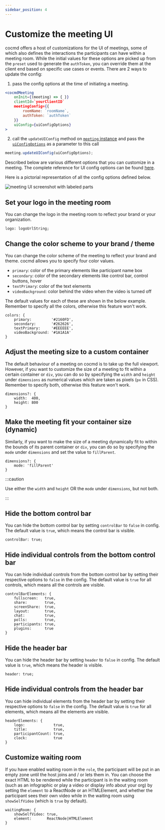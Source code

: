 ```yaml
---
sidebar_position: 4
---
```


# Customize the meeting UI

cocmd offers a host of customizations for the UI of meetings, some of which also
defines the interactions the participants can have within a meeting room. While
the initial values for these options are picked up from the `preset` used to
generate the `authToken`, you can override them at the client end based on
specific use cases or events. There are 2 ways to update the config:

1. pass the config options at the time of initiating a meeting.

```jsx {8}
<cocmdMeeting
    onInit={(meeting) => { }}
    clientId=`yourClientID`
    meetingConfig={{
        roomName: `roomName`,
        authToken: `authToken`
    }}
    uiConfig={uiConfigOptions}
>
```

2. call the `updateUIConfig` method on [`meeting` instance](./reference/meeting)
   and pass the [`uiConfigOptions`](./reference/dyte-ui-config) as a parameter
   to this call

```javascript
meeting.updateUIConfig(uiConfigOptions);
```

Described below are various different options that you can customize in a
meeting. The complete reference for UI config options can be found
[here](./reference/dyte-ui-config).

Here is a pictorial representation of all the config options defined below.

![meeting UI screenshot with labeled parts](/static/mobile/0.x.x/mobile-meeting-ui.png)

## Set your logo in the meeting room

You can change the logo in the meeting room to reflect your brand or your
organization.

```tsx
logo: logoUrlString;
```

## Change the color scheme to your brand / theme

You can change the color scheme of the meeting to reflect your brand and theme.
cocmd allows you to specify four color values.

- `primary`: color of the primary elements like participant name box
- `secondary`: color of the secondary elements like control bar, control
  buttons, hover
- `textPrimary`: color of the text elements
- `videoBackground`: color behind the video when the video is turned off

The default values for each of these are shown in the below example. Remember to
specify all the colors, otherwise this feature won't work.

```tsx
colors: {
    primary:         '#2160FD',
    secondary:       '#262626',
    textPrimary:     '#EEEEEE',
    videoBackground: '#1A1A1A'
}
```

<VideoPlayer src="/static/mobile/0.x.x/mobile-themes.mp4" mobile />

## Adjust the meeting size to a custom container

The default behaviour of a meeting on cocmd is to take up the full viewport.
However, if you want to customize the size of a meeting to fit within a certain
container or `div`, you can do so by specifying the `width` and `height` under
`dimensions` as numerical values which are taken as pixels (`px` in CSS).
Remember to specify both, otherwise this feature won't work.

```tsx
dimensions?: {
    width:  400,
    height: 800
}
```

## Make the meeting fit your container size (dynamic)

Similarly, if you want to make the size of a meeting dynamically fit to within
the bounds of its parent container or `div`, you can do so by specifying the
`mode` under `dimensions` and set the value to `fillParent`.

```tsx
dimensions?: {
    mode: 'fillParent'
}
```

:::caution

Use either the `width` and `height` OR the `mode` under `dimensions`, but not
both.

:::

## Hide the bottom control bar

You can hide the bottom control bar by setting `controlBar` to `false` in
config. The default value is `true`, which means the control bar is visible.

```tsx
controlBar: true;
```

<VideoPlayer src="/static/mobile/0.x.x/mobile-control-bar.mp4" mobile />

## Hide individual controls from the bottom control bar

You can hide individual controls from the bottom control bar by setting their
respective options to `false` in the config. The default value is `true` for all
controls, which means all the controls are visible.

```tsx
controlBarElements: {
    fullscreen:   true,
    share:        true,
    screenShare:  true,
    layout:       true,
    chat:         true,
    polls:        true,
    participants: true,
    plugins:      true
}
```

<VideoPlayer
  src="/static/mobile/0.x.x/mobile-control-bar-elements.mp4"
  mobile
/>

## Hide the header bar

You can hide the header bar by setting `header` to `false` in config. The
default value is `true`, which means the header is visible.

```tsx
header: true;
```

<VideoPlayer src="/static/mobile/0.x.x/mobile-header.mp4" mobile />

## Hide individual controls from the header bar

You can hide individual elements from the header bar by setting their respective
options to `false` in the config. The default value is `true` for all elements,
which means all the elements are visible.

```tsx
headerElements: {
    logo:             true,
    title:            true,
    participantCount: true,
    clock:            true
}
```

## Customize waiting room

If you have enabled waiting room in the `role`, the participant will be put in
an empty zone until the host joins and / or lets them in. You can choose the
exact HTML to be rendered while the participant is in the waiting room (such as
an infographic or play a video or display info about your org) by setting the
`element` to a ReactNode or an HTMLElement, and whether the participant sees
their own video while in the waiting room using `showSelfVideo` (which is `true`
by default).

```tsx
waitingRoom: {
    showSelfVideo: true,
    element:       ReactNode|HTMLElement
}
```

<!-- ## Add overlay / filter to meeting video

You can add an overlay or filter to the meeting videos. You can add them to the individual participant videos or to the entire meeting grid at once. You would generally need to listen to the meeting events, such as [`roomMessage`](./advanced-usage#send-a-custom-message-to-other-participants-in-the-meeting-p2p-message--data-exchange), to determine when to show an overlay, or you could build your own custom logic around this.

:::info

Adding any overlay disables the context menu (right click) on the video stream(s).

::: -->

<!-- ### Meeting grid overlay

You can add overlay to the entire meeting grid, which is the area including all the participant videos. Generally it will be all the area between the header and the control bar.

Use `meeting.grid.setOverlay(ReactNode)` to set overlay on top of the entire video grid. This can be useful for use cases like enabling reactions etc. Simply pass either a React component or a HTML string to the function. Remember to set the width and height to 100% to occupy the full size of the grid.

```javascript
meeting.grid.setOverlay(
  '<canvas id="reaction-1" style="width: 100%; height: 100%;" />'
);
```

To remove, you can simply set the overlay to `null`.

```javascript
meeting.grid.setOverlay(null);
```

### Participant video overlay

[Check this section](./advanced-usage#set-an-overlay--filter-on-the-participant-video). -->

